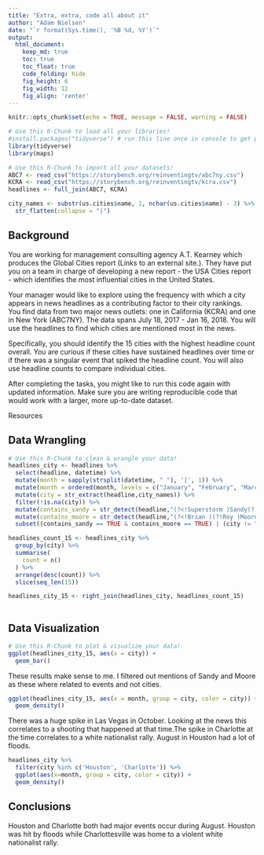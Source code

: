 ```yaml
---
title: "Extra, extra, code all about it"
author: "Adam Nielsen"
date: "`r format(Sys.time(), '%B %d, %Y')`"
output:
  html_document:  
    keep_md: true
    toc: true
    toc_float: true
    code_folding: hide
    fig_height: 6
    fig_width: 12
    fig_align: 'center'
---
```


```r
knitr::opts_chunk$set(echo = TRUE, message = FALSE, warning = FALSE)
```

```r
# Use this R-Chunk to load all your libraries!
#install.packages("tidyverse") # run this line once in console to get package
library(tidyverse)
library(maps)
```

```r
# Use this R-Chunk to import all your datasets!
ABC7 <- read_csv("https://storybench.org/reinventingtv/abc7ny.csv")
KCRA <- read_csv("https://storybench.org/reinventingtv/kcra.csv")
headlines <- full_join(ABC7, KCRA)

city_names <- substr(us.cities$name, 1, nchar(us.cities$name) - 3) %>%
  str_flatten(collapse = "|")
```

## Background

You are working for management consulting agency A.T. Kearney which produces the Global Cities report (Links to an external site.). They have put you on a team in charge of developing a new report - the USA Cities report - which identifies the most influential cities in the United States.

Your manager would like to explore using the frequency with which a city appears in news headlines as a contributing factor to their city rankings. You find data from two major news outlets: one in California (KCRA) and one in New York (ABC7NY). The data spans July 18, 2017 - Jan 16, 2018. You will use the headlines to find which cities are mentioned most in the news.

Specifically, you should identify the 15 cities with the highest headline count overall. You are curious if these cities have sustained headlines over time or if there was a singular event that spiked the headline count. You will also use headline counts to compare individual cities.

After completing the tasks, you might like to run this code again with updated information. Make sure you are writing reproducible code that would work with a larger, more up-to-date dataset.

Resources

## Data Wrangling

```r
# Use this R-Chunk to clean & wrangle your data!
headlines_city <- headlines %>%
  select(headline, datetime) %>%
  mutate(month = sapply(strsplit(datetime, " "), '[', 1)) %>%
  mutate(month = ordered(month, levels = c("January", "February", "March", "April", "May", "June", "July", "August", "September", "October", "November", "December"))) %>%
  mutate(city = str_extract(headline,city_names)) %>% 
  filter(!is.na(city)) %>% 
  mutate(contains_sandy = str_detect(headline,"(?<!Superstorm )Sandy(?! Kenyon)(?! Hook)")) %>%
  mutate(contains_moore = str_detect(headline,"(?<!Brian )(?!Roy )Moore")) %>%
  subset((contains_sandy == TRUE & contains_moore == TRUE) | (city != "Sandy" & city != "Moore"))

headlines_count_15 <- headlines_city %>% 
  group_by(city) %>% 
  summarise(
    count = n()
  ) %>%
  arrange(desc(count)) %>%
  slice(seq_len(15))

headlines_city_15 <- right_join(headlines_city, headlines_count_15)
  
```

## Data Visualization

```r
# Use this R-Chunk to plot & visualize your data!
ggplot(headlines_city_15, aes(x = city)) +
  geom_bar()
```
These results make sense to me. I filtered out mentions of Sandy and Moore as these where related to events and not cities.
```r
ggplot(headlines_city_15, aes(x = month, group = city, color = city)) +
  geom_density()
```
There was a huge spike in Las Vegas in October. Looking at the news this correlates to a shooting that happened at that time.The spike in Charlotte at the time correlates to a white nationalist rally. August in Houston had a lot of floods.
```r
headlines_city %>%
  filter(city %in% c('Houston', 'Charlotte')) %>%
  ggplot(aes(x=month, group = city, color = city)) +
  geom_density()
```
## Conclusions
Houston and Charlotte both had major events occur during August. Houston was hit by floods while Charlottesville was home to a violent white nationalist rally.
